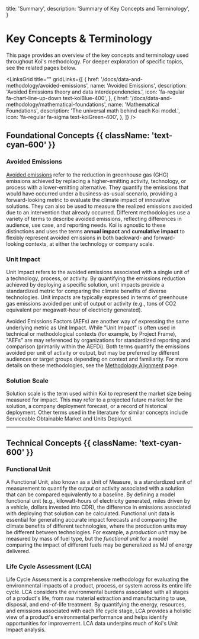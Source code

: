 
  title: 'Summary',
  description: 'Summary of Key Concepts and Terminology',
}

# Key Concepts & Terminology

<PageInformationalData lastModified={lastModified} />

This page provides an overview of the key concepts and terminology used throughout Koi's methodology. For deeper exploration of specific topics, see the related pages below.


<LinksGrid 
  title=""
  gridLinks={[
    {
      href: '/docs/data-and-methodology/avoided-emissions',
      name: 'Avoided Emissions',
      description: 'Avoided Emissions theory and data interdependencies.',
      icon: 'fa-regular fa-chart-line-up-down text-koiBlue-400',
    },
    {
      href: '/docs/data-and-methodology/mathematical-foundations',
      name: 'Mathematical Foundations',
      description: 'The universal math behind each Koi model.',
      icon: 'fa-regular fa-sigma text-koiGreen-400',
    },
  ]}
/>


## Foundational Concepts {{ className: 'text-cyan-600' }}

### Avoided Emissions

[Avoided emissions](avoided-emissions) refer to the reduction in greenhouse gas (GHG) emissions achieved by replacing a higher-emitting activity, technology, or process with a lower-emitting alternative. They quantify the emissions that would have occurred under a business-as-usual scenario, providing a forward-looking metric to evaluate the climate impact of innovative solutions. They can also be used to measure the realized emissions avoided due to an intervention that already occurred. Different methodologies use a variety of terms to describe avoided emissions, reflecting differences in audience, use case, and reporting needs. Koi is agnostic to these distinctions and uses the terms **annual impact** and **cumulative impact** to flexibly represent avoided emissions in both backward- and forward-looking contexts, at either the technology or company scale.

### Unit Impact

Unit Impact refers to the avoided emissions associated with a single unit of a technology, process, or activity. By quantifying the emissions reduction achieved by deploying a specific solution, unit impacts provide a standardized metric for comparing the climate benefits of diverse technologies. Unit impacts are typically expressed in terms of greenhouse gas emissions avoided per unit of output or activity (e.g., tons of CO2 equivalent per megawatt-hour of electricity generated).

Avoided Emissions Factors (AEFs) are another way of expressing the same underlying metric as Unit Impact. While "Unit Impact" is often used in technical or methodological contexts (for example, by Project Frame), "AEFs" are may referenced by organizations for standardized reporting and comparison (primarily within the AEFDi). Both terms quantify the emissions avoided per unit of activity or output, but may be preferred by different audiences or target groups depending on context and familiarity. For more details on these methodologies, see the [Methodology Alignment](/docs/data-and-methodology/methodology-alignment) page.

### Solution Scale

Solution scale is the term used within Koi to represent the market size being measured for impact. This may refer to a projected future market for the solution, a company deployment forecast, or a record of historical deployment. Other terms used in the literature for similar concepts include Serviceable Obtainable Market and Units Deployed.

---

## Technical Concepts {{ className: 'text-cyan-600' }}

### Functional Unit

A Functional Unit, also known as a Unit of Measure, is a standardized unit of measurement to quantify the output or activity associated with a solution that can be compared equivalently to a baseline. By defining a model functional unit (e.g., kilowatt-hours of electricity generated, miles driven by a vehicle, dollars invested into CDR), the difference in emissions associated with deploying that solution can be calculated. Functional unit data is essential for generating accurate impact forecasts and comparing the climate benefits of different technologies, where the production units may be different between technologies. For example, a *production unit* may be measured by mass of fuel type, but the *functional unit* for a model comparing the impact of different fuels may be generalized as MJ of energy delivered.

### Life Cycle Assessment (LCA)

Life Cycle Assessment is a comprehensive methodology for evaluating the environmental impacts of a product, process, or system across its entire life cycle. LCA considers the environmental burdens associated with all stages of a product's life, from raw material extraction and manufacturing to use, disposal, and end-of-life treatment. By quantifying the energy, resources, and emissions associated with each life cycle stage, LCA provides a holistic view of a product's environmental performance and helps identify opportunities for improvement. LCA data underpins much of Koi's Unit Impact analysis.
